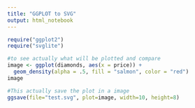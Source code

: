```yaml
---
title: "GGPLOT to SVG"
output: html_notebook
---
```


```r
require("ggplot2")
require("svglite")
```


```r
#to see actually what will be plotted and compare 
image <- ggplot(diamonds, aes(x = price)) +
  geom_density(alpha = .5, fill = "salmon", color = "red")
image
```

```r
#This actually save the plot in a image
ggsave(file="test.svg", plot=image, width=10, height=8)
```

